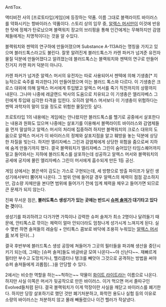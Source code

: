 AntiTox.

액티비전 사의 [프로토타입(게임)]에 등장하는 약품. 이름 그대로 블랙라이트 바이러스를 약화시키는 항바이러스 약품이다. 스토리 상의 임무 중, [[알렉스 머서]]만이 이것에 반응한 탓에 정체가 탄로났으며 블랙워치 장교의 브리핑을 통해 인간에게는 무해하지만 감염체들에게는 치명적이다는 것을 알 수있다.

블랙워치와 젠텍의 연구하에 만들어졌으며 Substance A-113A라는 명칭을 가지고 있으며 블러드톡스라고도 불린다. 잘못 알려진게 블러드톡스가 카렌 파커가 넘겨준 유전자 물질 덕분에 만들어졌다고 알려졌는데 블러드톡스는 블랙워치와 젠텍의 연구로 만들어진거지 카렌 파커 덕분이 아니다. 

카렌 파커가 넘겨준 알렉스 머서의 유전자는 따로 사용되어서 젠텍에 의해 기생충[* 지능적으로 숙주를 파괴한다.]이 만들어졌으며 이는 블러드 톡스와 다르다. 이 기생충은 크로스 대위에 의해 알렉스 머서에게 투입됐고 알렉스 머서를 죽기 직전까지의 상황까지 내몬다. 그나마 나중에 레글랜드 박사의 도움으로 치유되고 이 기생충은 엘리자베스 그린에게 투입돼 심각한 타격을 입힌다. 오히려 알렉스 머서보다 이 기생충이 위험하다는 젠텍 과학자의 말이 있을 정도로 위험한 물질인듯 싶다.

프로토타입 1의 내용에는 게임에는 안나왔지만 블러드톡스를 헬기로 공중에서 살포한다는 내용과 원화도 있으며 나중에는 살포기를 이용해서 블랙라이트 바이러스와 감염체들을 먼저 말살하고 알렉스 머서의 처리에 집중하려 하지만 블랙워치의 크로스 대위의 도움으로 알렉스 머서가 이 바이러스의 정체와 살포지점을 알고 훼방을 놓는 덕분에 상당한 차질을 빚는다. 하지만 엘리자베스 그린과 감염체에게 상당한 위험을 줌으로써 지하에 숨게 만들기까지 했다. 결국 블랙워치가 엘리자베스 그린이 숨어있던 타임스퀘어까지 밀고 들어와서는 지하에 블러드톡스를 살포하는데 성공하고 알렉스 머서와 블랙워치의 공세에 궁지에 몰린 엘리자베스 그린이 머서에게 흡수되게 만든 1등 공신.   

게임 상에서는 붉은색이 감도는 가스로 구현되는데, 세 방향으로 방출 파이프가 달린 생성기에서부터 뿜어져 나온다. 그 범위 안에 들어갈 경우 알렉스의 체력이 점점 감소하지만, 감소량 자체만을 본다면 범위에 들어가기 전에 임계 체력을 체우고 들어가면 되므로 큰 문제가 되지 않는다.

진짜 무서운 점은, '''블러도톡스 생성기가 있는 곳에는 반드시 [[슈퍼 솔져]]가 대기타고 있다는 것'''이다.

생성기를 파괴하려고 다가가면 가뜩이나 강력한 슈퍼 솔져가 최소 2명이나 달려들기 때문에, 안티톡스로 깎이는 체력이 얼마 안되더라도 엄청나게 성가시게 느껴지게 된다. 실수 몇번 하면 솔져들의 레슬링 + 안티톡스 콤보로 바닥에 조용히 누워있는 [[알렉스 머서]]를 보게 된다(...)

결국 후반부에 블러드톡스 생성 공장에 쳐들어가 그곳의 필터들을 파괴해 생산을 중단시키기 되는데, 그때는 [슈퍼 솔져]들도 바글바글 모여 나온다~~야 신난다~~. 재빠르게 필터만 부수고 도망치거나, 헬리콥터나 탱크를 빼앗아 그것으로 공격하는 방법을 써야 슈퍼 솔져들에게 괴롭힘(...)을 안당할 수 있다.




2에서는 비슷한 역할을 하는~~척하는~~ 약물이 [[화이트 라이트]]라는 이름으로 나온다. 하지만 사실 이쪽은 머서가 뒷공작으로 만든 바이러스. 이거 먹으면 머서 졸따구인 Evolved들처럼 된다. 결국 블랙워치가 이게 막장이란 사실을 깨닫고 바이러스를 폐기한다. 하지만 당장 살포하기로 했던 것만 폐기처분하고, 화학전 용도나 실험 등의 이유로 소량의 바이러스는 처분하지 않고 몰래 빼돌렸으나 이건 헬러가 작살냈다.  

